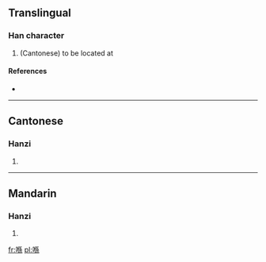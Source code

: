 ==Translingual==

===Han character===
{{Han char|rn=30|rad=口|as=09|sn=12|four=|canj=口人竹火 (ROHF)}}

# (Cantonese) to be located at

====References====
* {{Han ref|kx=0201.121|hdz=10657.021|uh=55BA|ud=21946}}

----

==Cantonese==

===Hanzi===
{{yue-hanzi|jyut=|y=hai2}}

# {{defn|lang=yue|sort=口09}}

----

==Mandarin==

===Hanzi===
{{cmn-hanzi|pin=[[xì]] ([[xi4]])|wg=hsi<sup>4</sup>}}

# {{defn|lang=cmn|sort=口09}}

[[fr:喺]]
[[pl:喺]]
